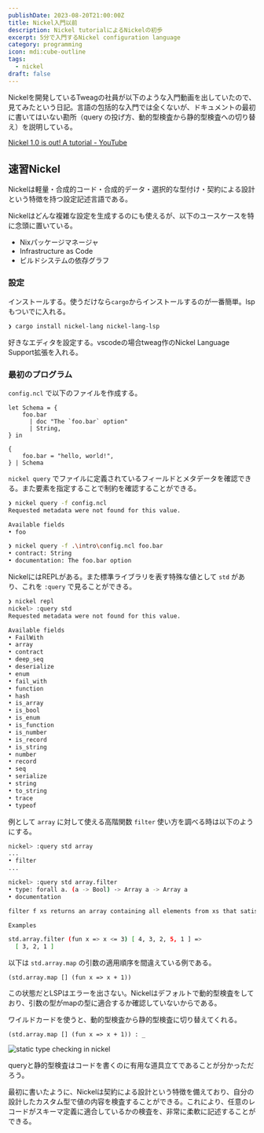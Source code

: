 ```yaml
---
publishDate: 2023-08-20T21:00:00Z
title: Nickel入門以前
description: Nickel tutorialによるNickelの初歩
excerpt: 5分で入門するNickel configuration language
category: programming
icon: mdi:cube-outline
tags:
  - nickel
draft: false
---
```


Nickelを開発しているTweagの社員が以下のような入門動画を出していたので、見てみたという日記。言語の包括的な入門では全くないが、ドキュメントの最初に書いてはいない勘所（query の投げ方、動的型検査から静的型検査への切り替え）を説明している。

[Nickel 1.0 is out! A tutorial - YouTube](https://www.youtube.com/watch?v=DzuoYmA2pd4)

## 速習Nickel

Nickelは軽量・合成的コード・合成的データ・選択的な型付け・契約による設計という特徴を持つ設定記述言語である。

Nickelはどんな複雑な設定を生成するのにも使えるが、以下のユースケースを特に念頭に置いている。

- Nixパッケージマネージャ
- Infrastructure as Code
- ビルドシステムの依存グラフ

### 設定

インストールする。使うだけなら`cargo`からインストールするのが一番簡単。lspもついでに入れる。

```sh
❯ cargo install nickel-lang nickel-lang-lsp
```

好きなエディタを設定する。vscodeの場合tweag作のNickel Language Support拡張を入れる。

### 最初のプログラム

`config.ncl` で以下のファイルを作成する。

```nickel
let Schema = {
    foo.bar
      | doc "The `foo.bar` option"
      | String,
} in

{
    foo.bar = "hello, world!",
} | Schema
````

`nickel query` でファイルに定義されているフィールドとメタデータを確認できる。また要素を指定することで制約を確認することができる。

```sh
❯ nickel query -f config.ncl
Requested metadata were not found for this value.

Available fields
• foo

❯ nickel query -f .\intro\config.ncl foo.bar
• contract: String
• documentation: The foo.bar option
```

NickelにはREPLがある。また標準ライブラリを表す特殊な値として `std` があり、これを `:query` で見ることができる。

```sh
❯ nickel repl
nickel> :query std
Requested metadata were not found for this value.

Available fields
• FailWith
• array
• contract
• deep_seq
• deserialize
• enum
• fail_with
• function
• hash
• is_array
• is_bool
• is_enum
• is_function
• is_number
• is_record
• is_string
• number
• record
• seq
• serialize
• string
• to_string
• trace
• typeof
```

例として `array` に対して使える高階関数 `filter` 使い方を調べる時は以下のようにする。


```sh
nickel> :query std array
...
• filter
...

nickel> :query std array.filter
• type: forall a. (a -> Bool) -> Array a -> Array a
• documentation

filter f xs returns an array containing all elements from xs that satisfy f.

Examples

std.array.filter (fun x => x <= 3) [ 4, 3, 2, 5, 1 ] =>
  [ 3, 2, 1 ]
```

以下は `std.array.map` の引数の適用順序を間違えている例である。

```
(std.array.map [] (fun x => x + 1))
```

この状態だとLSPはエラーを出さない。Nickelはデフォルトで動的型検査をしており、引数の型がmapの型に適合するか確認していないからである。

ワイルドカードを使うと、動的型検査から静的型検査に切り替えてくれる。

```
(std.array.map [] (fun x => x + 1)) : _
```

![static type checking in nickel](src/assets/images/typecheck.png)

queryと静的型検査はコードを書くのに有用な道具立てであることが分かっただろう。

最初に書いたように、Nickelは契約による設計という特徴を備えており、自分の設計したカスタム型で値の内容を検査することができる。これにより、任意のレコードがスキーマ定義に適合しているかの検査を、非常に柔軟に記述することができる。
